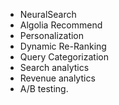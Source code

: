 - NeuralSearch
- Algolia Recommend
- Personalization
- Dynamic Re-Ranking
- Query Categorization
- Search analytics
- Revenue analytics
- A/B testing.
